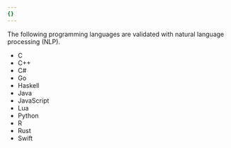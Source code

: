 ```yaml
---
{}
---
```


The following programming languages are validated with natural language processing (NLP).

- C
- C++
- C#
- Go
- Haskell
- Java
- JavaScript
- Lua
- Python
- R
- Rust
- Swift
